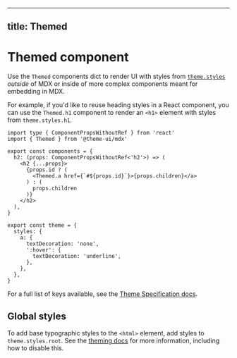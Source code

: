 
---
title: Themed
---

# Themed component

Use the `Themed` components dict to render UI with styles from
[`theme.styles`](/theming#styles) _outside_ of MDX or inside of more complex
components meant for embedding in MDX.

For example, if you'd like to reuse heading styles in a React component, you can
use the `Themed.h1` component to render an `<h1>` element with styles from
`theme.styles.h1`.

```tsx
import type { ComponentPropsWithoutRef } from 'react'
import { Themed } from '@theme-ui/mdx'

export const components = {
  h2: (props: ComponentPropsWithoutRef<'h2'>) => (
    <h2 {...props}>
      {props.id ? (
        <Themed.a href={`#${props.id}`}>{props.children}</a>
      ) : (
        props.children
      )}
    </h2>
  ),
}

export const theme = {
  styles: {
    a: {
      textDecoration: 'none',
      ':hover': {
        textDecoration: 'underline',
      },
    },
  },
}
```

For a full list of keys available, see the
[Theme Specification docs](/theme-spec#styles).

## Global styles

To add base typographic styles to the `<html>` element, add styles to
`theme.styles.root`. See the [theming docs](/theming/#root-styles) for more
information, including how to disable this.